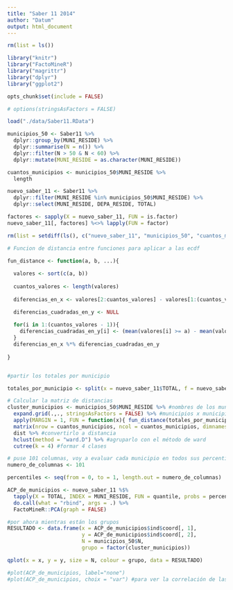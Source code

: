 ```yaml
---
title: "Saber 11 2014"
author: "Datum"
output: html_document
---
```


```r
rm(list = ls())

library("knitr")
library("FactoMineR")
library("magrittr")
library("dplyr")
library("ggplot2")

opts_chunk$set(include = FALSE)

# options(stringsAsFactors = FALSE)
```

```r
load("./data/Saber11.RData")
```

```r
municipios_50 <- Saber11 %>%
  dplyr::group_by(MUNI_RESIDE) %>%
  dplyr::summarise(N = n()) %>%
  dplyr::filter(N > 50 & N < 60) %>%
  dplyr::mutate(MUNI_RESIDE = as.character(MUNI_RESIDE))

cuantos_municipios <- municipios_50$MUNI_RESIDE %>%
  length

nuevo_saber_11 <- Saber11 %>%
  dplyr::filter(MUNI_RESIDE %in% municipios_50$MUNI_RESIDE) %>%
  dplyr::select(MUNI_RESIDE, DEPA_RESIDE, TOTAL)

factores <- sapply(X = nuevo_saber_11, FUN = is.factor)
nuevo_saber_11[, factores] %<>% lapply(FUN = factor)

rm(list = setdiff(ls(), c("nuevo_saber_11", "municipios_50", "cuantos_municipios")))
```

```r
# Funcion de distancia entre funciones para aplicar a las ecdf

fun_distance <- function(a, b, ...){
  
  valores <- sort(c(a, b))
  
  cuantos_valores <- length(valores)
  
  diferencias_en_x <- valores[2:cuantos_valores] - valores[1:(cuantos_valores - 1)]

  diferencias_cuadradas_en_y <- NULL
    
  for(i in 1:(cuantos_valores - 1)){
    diferencias_cuadradas_en_y[i] <- (mean(valores[i] >= a) - mean(valores[i] >= b))^2
  }
  diferencias_en_x %*% diferencias_cuadradas_en_y
  
}


#partir los totales por municipio

totales_por_municipio <- split(x = nuevo_saber_11$TOTAL, f = nuevo_saber_11$MUNI_RESIDE)

# Calcular la matriz de distancias
cluster_municipios <- municipios_50$MUNI_RESIDE %>% #nombres de los municipios
  expand.grid(.,., stringsAsFactors = FALSE) %>% #municipios x municipios (producto externo) todas las parejas posibles
  apply(MARGIN = 1, FUN = function(x){ fun_distance(totales_por_municipio[[x[1]]], totales_por_municipio[[x[2]]])}) %>% #aplicar la función de distancias a todas las parejas posibles
  matrix(nrow = cuantos_municipios, ncol = cuantos_municipios, dimnames = list(municipios_50$MUNI_RESIDE, municipios_50$MUNI_RESIDE)) %>% #meter el resultado en una matriz
  dist %>% #convertirlo a distancia
  hclust(method = "ward.D") %>% #agruparlo con el método de ward
  cutree(k = 4) #formar 4 clases

```

```r
# puse 101 columnas, voy a evaluar cada municipio en todos sus percentiles
numero_de_columnas <- 101

percentiles <- seq(from = 0, to = 1, length.out = numero_de_columnas)

ACP_de_municipios <- nuevo_saber_11 %$%
  tapply(X = TOTAL, INDEX = MUNI_RESIDE, FUN = quantile, probs = percentiles) %>%
  do.call(what = "rbind", args = .) %>%
  FactoMineR::PCA(graph = FALSE)

#por ahora mientras están los grupos
RESULTADO <- data.frame(x = ACP_de_municipios$ind$coord[, 1],
                        y = ACP_de_municipios$ind$coord[, 2],
                        N = municipios_50$N,
                        grupo = factor(cluster_municipios))

qplot(x = x, y = y, size = N, colour = grupo, data = RESULTADO)

#plot(ACP_de_municipios, label="none")
#plot(ACP_de_municipios, choix = "var") #para ver la correlación de las variables
```
